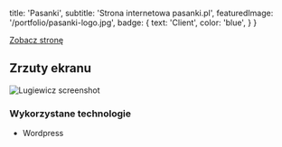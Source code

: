 
  title: 'Pasanki',
  subtitle: 'Strona internetowa pasanki.pl',
  featuredImage: '/portfolio/pasanki-logo.jpg',
  badge: {
    text: 'Client',
    color: 'blue',
  }
}

[Zobacz stronę](https://pasanki.pl)

## Zrzuty ekranu
![Lugiewicz screenshot](https://i.imgur.com/voSsvdP.png)

### Wykorzystane technologie 
* Wordpress


